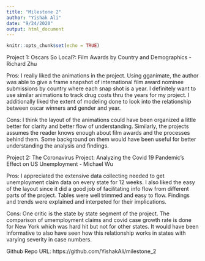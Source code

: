 ```yaml
---
title: "Milestone 2"
author: "Yishak Ali"
date: "9/24/2020"
output: html_document
---
```


```r
knitr::opts_chunk$set(echo = TRUE)
```

Project 1: Oscars So Local?: Film Awards by Country and Demographics - Richard Zhu

Pros: I really liked the animations in the project. Using gganimate, the author was able to give a frame snapshot of 
international film award nominee submissions by country where each snap shot is a year. I definitely want to use similar 
animations to track drug costs thru the years for my project. I additionally liked the extent of modeling done to look into 
the relationship between oscar winners and gender and year.

Cons: I think the layout of the animations could have been organized a little better for clarity and better flow of understanding. 
Similarly, the projects assumes the reader knows enough about film awards and the processes behind them. 
Some background on them would have been useful for better understanding the analysis and findings.

Project 2: The Coronavirus Project: Analyzing the Covid 19 Pandemic's Effect on US Unemployment - Michael Wu

Pros: I appreciated the extensive data collecting needed to get unemployment claim data on every state for 12 weeks. 
I also liked the easy of the layout since it did a good job of facilitating info flow from different parts of the project. 
Tables were well trimmed and easy to flow. Findings and trends were explained and interpeted for their implications.

Cons: One critic is the state by state segment of the project. The comparison of umemployment claims and covid case growth rate 
is done for New York which was hard hit but not for other states. It would have been informative to also have seen how this relationship 
works in states with varying severity in case numbers.

Github Repo URL: https://github.com/YishakAli/milestone_2